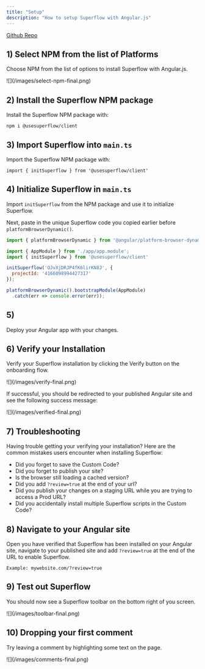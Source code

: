 ```yaml
---
title: "Setup"
description: "How to setup Superflow with Angular.js"
---
```


[Github Repo](https://github.com/benjvelt/superflow-angular)

## 1) Select NPM from the list of Platforms

Choose NPM from the list of options to install Superflow with Angular.js.

<Frame>
![](/images/select-npm-final.png)
</Frame>


## 2) Install the Superflow NPM package

Install the Superflow NPM package with:

```
npm i @usesuperflow/client
```

## 3) Import Superflow into `main.ts`

Import the Superflow NPM package with:

```
import { initSuperflow } from '@usesuperflow/client'
```

## 4) Initialize Superflow in `main.ts`

Import `initSuperflow` from the NPM package and use it to initialize Superflow.

Next, paste in the unique Superflow code you copied earlier before `platformBrowserDynamic()`.


```js
import { platformBrowserDynamic } from '@angular/platform-browser-dynamic';

import { AppModule } from './app/app.module';
import { initSuperflow } from '@usesuperflow/client'

initSuperflow('OJvXjDRJP4fK6lirKN8J', {
  projectId: '4166098994427317'
});

platformBrowserDynamic().bootstrapModule(AppModule)
  .catch(err => console.error(err));

```
## 5) 

Deploy your Angular app with your changes.


## 6) Verify your Installation

Verify your Superflow installation by clicking the Verify button on the onboarding flow.

<Frame>
![](/images/verify-final.png)
</Frame>

If successful, you should be redirected to your published Angular site and see the following success message:

<Frame>
![](/images/verified-final.png)
</Frame>

## 7) Troubleshooting

Having trouble getting your verifying your installation? Here are the common mistakes users encounter when installing Superflow:

 - Did you forget to save the Custom Code?
 - Did you forget to publish your site?
 - Is the browser still loading a cached version?
 - Did you add `?review=true` at the end of your url?
 - Did you publish your changes on a staging URL while you are trying to access a Prod URL?
 - Did you accidentally install multiple Superflow scripts in the Custom Code?


## 8) Navigate to your Angular site 

Open you have verified that Superflow has been installed on your Angular site, navigate to your published site and add `?review=true` at the end of the URL to enable Superflow. 

`Example: mywebsite.com/?review=true`


## 9) Test out Superflow

You should now see a Superflow toolbar on the bottom right of you screen.

<Frame>
![](/images/toolbar-final.png)
</Frame>




## 10) Dropping your first comment
Try leaving a comment by highlighting some text on the page.

<Frame>
![](/images/comments-final.png)
</Frame>